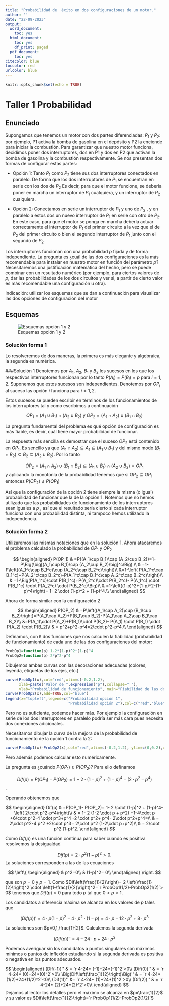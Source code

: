 ```yaml
---
title: "Probabilidad de  éxito en dos configuraciones de un motor."
author: ''
date: "22-09-2023"
output:
  word_document:
    toc: yes
  html_document:
    toc: yes
    df_print: paged
  pdf_document:
    toc: yes
citecolor: blue
toccolor: red
urlcolor: blue
---
```


```r
knitr::opts_chunk$set(echo = TRUE)
```

# Taller 1 Probabilidad

## Enunciado

Supongamos que tenemos un motor con dos partes diferenciadas: $P_1$ y $P_2$: por ejemplo, P1 activa la bomba de gasolina en el depósito y P2 la enciende para iniciar la combustión. Para garantizar que nuestro motor funciona, decidimos poner dos interruptores, dos en P1 y dos en P2 que activan la bomba de gasolina y la combustión respectivamente. Se nos presentan dos formas de configurar estas partes:

-   Opción 1: Tanto $P_1$ como $P_2$ tiene sus dos interruptores conectados en paralelo. De forma que los dos interruptores de $P_1$ se encuentran en serie con los dos de $P_2$ Es decir, para que el motor funcione, se debería poner en marcha un interruptor de $P_1$ cualquiera, y un interruptor de $P_2$ cualquiera.

-   Opción 2: Conectamos en serie un interruptor de $P_1$ y uno de $P_2$ , y en paralelo a estos dos un nuevo interruptor de $P_1$ en serie con otro de $P_2$. En este caso, para que el motor se ponga en marcha debería actuar correctamente el interruptor de $P_1$ del primer circuito a la vez que el de $P_2$ del primer circuito o bien el segundo interruptor de $P_1$ junto con el segundo de $P_2$

Los interruptores funcionan con una probabilidad $p$ fijada y de forma independiente. La pregunta es ¿cuál de las dos configuraciones es la más recomendable para instalar en nuestro motor en función del parámetro $p$? Necesitaremos una justificación matemática del hecho, pero se puede combinar con un resultado numérico (por ejemplo, para ciertos valores de $p$, dar las probabilidades de los dos circuitos y ver si, a partir de cierto valor es más recomendable una configuración u otra).

Indicación: utilizar los esquemas que se dan a continuación para visualizar las dos opciones de configuración del motor

## Esquemas

![Esquemas opción 1 y 2](motoresOpcion1y2.png)

### Solución forma 1

Lo resolveremos de dos maneras, la primera es más elegante y algebraica, la segunda es numérica.

###Solución 1 Denotemos por $A_1$, $A_2$, $B_1$ y $B_2$ los sucesos en los que los respectivos interruptores funcionan por lo tanto $P(A_i)=P(B_i)=p$ para $i=1,2$. Suponemos que estos sucesos son independientes. Denotemos por $OP_i$ al suceso las opción $i$ funciona para $i=1,2$.

Estos sucesos se pueden escribir en términos de los funcionamientos de los interruptores tal y como escribimos a continuación

$$OP_1=(A_1\cup B_1)\cap (A_2\cup B_2) \mbox{ y } OP_2=(A_1\cap A_2)\cup (B_1\cap B_2)$$

La pregunta fundamental del problema es qué opción de configuración es más fiable, es decir, cuál tiene mayor probabilidad de funcionar.

La respuesta más sencilla es demostrar que el suceso $OP_2$ está contenido en $OP_1$. Es sencillo ya que $(A_1\cap A_2)\subseteq A_1\subseteq (A_1\cup B_1)$ y del mismo modo $(B_1\cap B_2)\subseteq B_2\subseteq (A_2\cup B_2)$. Por lo tanto

$$OP_2=(A_1\cap A_2)\cup (B_1\cap B_2) \subseteq (A_1\cup B_1)\cap (A_2\cup B_2)= OP_1$$ y aplicando la monotonía de la probabilidad tenemos que si $OP_2\subseteq OP_1$ entonces $P(OP_2)\leq P(OP_1)$

Así que la configuración de la opción 2 tiene siempre la misma (o igual) probabilidad de funcionar que la de la opción 1. Notemos que no hemos utilizado que las probabilidades de funcionamiento de los interruptores sean iguales a $p$ , así que el resultado sería cierto si cada interruptor funciona con una probabilidad distinta, ni tampoco hemos utilizado la independencia.

### Solución forma 2

Utilizaremos las mismas notaciones que en la solución 1. Ahora atacaremos el problema calculado la probabilidad de $OP_1$ y $OP_2$

$$
\begin{aligned}
P(OP_1) & =P((A_1\cup B_1)\cap (A_2\cup B_2))=1-P\Big(\big[(A_1\cup B_1)\cap (A_2\cup B_2)\big]^c\Big) \\
 & =1-P\left((A_1^c\cap B_1^c)\cup (A_2^c\cap B_2^c)\right)\\
 &=1-\left( P(A_1^c\cap B_1^c)+P(A_2^c\cap B_2^c)-P(A_1^c\cap B_1^c\cap A_2^c\cap B_2^c)\right)\\
 & =1-\Big(P(A_1^c)\cdot P(B_1^c)+P(A_2^c)\cdot P(B_2^c)- P(A_1^c) \cdot P(B_1^c) \cdot P(A_2^c) \cdot P(B_2^c)\Big)\\
 & =1-\left((1-p)^2+(1-p)^2-(1-p)^4\right)= 1- 2 \cdot (1-p)^2 + (1-p)^4.\\
\end{aligned}
$$

Ahora de forma similar con la configuración 2

$$
\begin{aligned}
P(OP_2) & =P\left((A_1\cap A_2)\cup (B_1\cup B_2)\right)=P(A_1\cap A_2)+P(B_1\cup B_2)-P(A_1\cap A_2\cap B_1\cap B_2)\\
  &=P(A_1)\cdot P(A_2)+P(B_1)\cdot P(B_2)- P(A_1) \cdot P(B_1) \cdot P(A_2) \cdot P(B_2)\\
 & = p^2+p^2-p^4=2\cdot p^2-p^4.\\
\end{aligned}
$$

Definamos, con `R` dos funciones que nos calculen la fiabilidad (probabilidad de funcionamiento) de cada uno de las dos configuraciones del motor:

```r
ProbOp1=function(p) 1-2*(1-p)^2+(1-p)^4
ProbOp2=function(p) 2*p^2-p^4
```

Dibujemos ambas curvas con las decoraciones adecuadas (colores, leyenda, etiquetas de los ejes, etc.)

```r
curve(ProbOp1(x),col="red",xlim=c(-0.2,1.2),
      xlab=paste("Valor de ",expression("p"),collapse=" "),
      ylab="Probabilidad de funcionamiento", main="Fiabilidad de las dos configuraciones.")
curve(ProbOp2(x),add=TRUE,col="blue")
legend(x="topleft",legend=c("Probabilidad opción 1",
                            "Probabilidad opción 2"),col=c("red","blue"),pch = 19)
```

Pero no es suficiente, podemos hacer más. Por ejemplo la configuración en serie de los dos interruptores en paralelo podría ser más cara pues necesita dos conexiones adicionales.

Necesitamos dibujar la curva de la mejora de la probabilidad de funcionamiento de la opción 1 contra la 2:

```r
curve(ProbOp1(x)-ProbOp2(x),col="red",xlim=c(-0.2,1.2), ylim=c(0,0.2),xlab=paste("Valor de ",expression("p"),collapse="p"),ylab="Incremento de la probabilidad de funcionamiento",main=" Ganancia en fiabilidad  \n de la OP1 sobre la OP2")
```

Pero además podemos calcular esto numéricamente.

La pregunta es ¿cuándo $P(OP_1)\geq P(OP_2)$? Para ello definamos

$$Dif(p)=P(OP_1)-P(OP_2)= 1- 2 \cdot (1-p)^2 + (1-p)^4-\left( 2\cdot p^2-p^4\right)$$.

Operando obtenemos que

$$
\begin{aligned}
Dif(p) 
  & =P(OP_1)- P(OP_2)= 1- 2 \cdot (1-p)^2 + (1-p)^4-\left( 2\cdot p^2-p^4\right)\\
  & = 1- 2 (1-2 \cdot p + p^2) +1-4\cdot p +6\cdot p^2-4 \cdot p^3+p^4 -2 \cdot p^2+ p^4- 2\cdot p^2+p^4=\\
  & = 2\cdot p^2-4 p^2 +2\cdot p^3= 2\cdot p^2 (1-2\cdot p+p^2)\\
  & = 2\cdot p^2 (1-p)^2.
\end{aligned}
$$

Como $Dif(p)$ es una función continua para saber cuando es positiva resolvemos la desigualdad

$$Dif(p)=2\cdot p^2 (1-p)^2>0.$$ La soluciones corresponden a las de las ecuaciones

$$
\left\{
\begin{aligned}
& p^2=0\\
& (1-p)^2=  0\\
\end{aligned}
\right.
$$

que son $p=0$ y $p=1$. Como $Dif\left(\frac{1}{2}\right)= 2 \left(\frac{1}{2}\right)^2 \cdot \left(1-\frac{1}{2}\right)^2=`r ProbOp1(1/2)-ProbOp2(1/2)`> 0$ tenemos que $Dif(p)>0$ para todo $p$ tal que $0<p<1$.

Los candidatos a diferencia máxima se alcanza en los valores de $p$ tales que

$$(Dif(p))'= 4\cdot p (1-p)^2-4\cdot p^2\cdot(1-p)= 4\cdot p-12\cdot p^2+8\cdot p^3 $$

La soluciones son $p=0,1,\frac{1}{2}$. Calculemos la segunda derivada

$$(Dif(p))''= 4-24\cdot p+24\cdot p^2$$

Podemos averiguar sin los candidatos a puntos singulares son máximos mínimos o puntos de inflexión estudiando si la segunda derivada es positiva o negativa en los puntos adecuados.

$$
\begin{aligned}
 (Dif(-1))'' & = `r 4-24* (-1)+24*(-1)^2`>0\\
 (Dif(0))'' & =  `r 4-24* (0)+24*(0)^2`>0\\
\Big(Dif\left(\frac{1}{2}\right)\Big)'' & =  `r 4-24* (1/2)+24*(1/2)^2`<0\\ 
(Dif(1))'' &= `r 4-24* (1)+24*(1)^2`>0\\
 (Dif(2))'' & =   `r 4-24* (2)+24*(2)^2`>0\\
\end{aligned}
$$ Dejamos al lector los detalles pero el máximo se alcanza en $p=\frac{1}{2}$ y su valor es $Dif\left(\frac{1}{2}\right)=`r ProbOp1(1/2)-ProbOp2(1/2)`$
